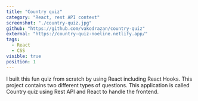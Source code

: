 ```yaml
---
title: "Country quiz"
category: "React, rest API context"
screenshot: "./country-quiz.jpg"
github: "https://github.com/vakodrazan/country-quiz"
external: "https://country-quiz-noeline.netlify.app/"
tags:
  - React
  - CSS
visible: true
position: 1
---
```


I built this fun quiz from scratch by using React including React Hooks. This project contains two different types of questions. This application is called Country quiz using Rest API and React to handle the frontend.
